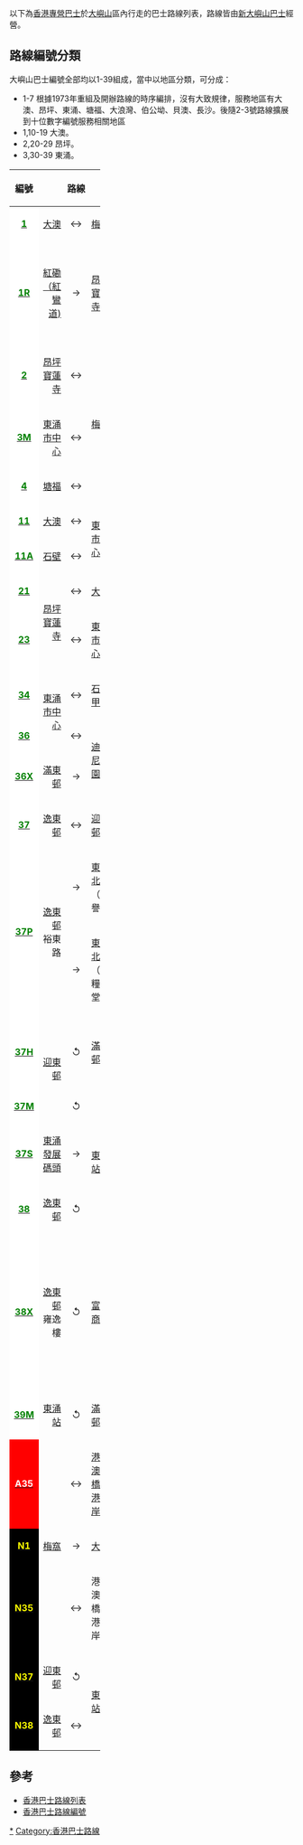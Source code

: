 {{distinguish|北大嶼山巴士路線列表}}

以下為[[香港專營巴士|香港專營巴士]]於[[大嶼山|大嶼山]]區內行走的巴士路線列表，路線皆由[[新大嶼山巴士|新大嶼山巴士]]經營。

==路線編號分類==
大嶼山巴士編號全部均以1-39組成，當中以地區分類，可分成：
*1-7 根據1973年重組及開辦路線的時序編排，沒有大致規律，服務地區有大澳、昂坪、東涌、塘福、大浪灣、伯公坳、貝澳、長沙。後隨2-3號路線擴展到十位數字編號服務相關地區
*1,10-19 大澳。
*2,20-29 昂坪。
*3,30-39 東涌。

{| class="wikitable" width="100%"
! width="7%"|編號 ||width="35%" colspan=3|路線 || width="40%"|備註 || width="9%"|平日車資 || width="9%"|假日車資
|-
|style="background:white" align="center"|'''[[新大嶼山巴士1號線|<span style="color:green">1</span>]]'''
|width="16%" align="right"|[[大澳|大澳]]
|align="center"|↔
|width="16%"|[[梅窩|梅窩]]
|
|$11.6
|$19.5
|-
|style="background:white" align="center"|'''[[新大嶼山巴士1R線|<span style="color:green">1R</span>]]'''
|align="right"| [[紅磡（紅鸞道）公共運輸交匯處|紅磡（紅鸞道)]]
|align="center"|→
|[[昂坪|昂坪]][[寶蓮禪寺|寶蓮寺]]
|只於星期日及公眾假期服務
|(不適用)
|$47.2
|-
|style="background:white" align="center"|'''[[新大嶼山巴士2號線|<span style="color:green">2</span>]]'''
|align="right"|[[昂坪|昂坪]][[寶蓮禪寺|寶蓮寺]]
|align="center"|↔
|rowspan="3"|[[梅窩|梅窩]]
|
|$18.7
|$31.0
|-
|style="background:white" align="center"|'''[[新大嶼山巴士3M線|<span style="color:green">3M</span>]]'''
|align="right"|[[東涌_(香港)|東涌市中心]]
|align="center"|↔
|
|$11.4
|$17.8
|-
|style="background:white" align="center"|'''[[新大嶼山巴士4號線|<span style="color:green">4</span>]]'''
|align="right"|[[塘福|塘福]]
|align="center"|↔
|
|$6.1
|$11.9
|-
|style="background:white" align="center"|'''[[新大嶼山巴士11線|<span style="color:green">11</span>]]'''
|align="right"|[[大澳|大澳]]
|align="center"|↔
|rowspan="2"|[[東涌_(香港)|東涌市中心]]
|
|$12.8
|$21.1
|-
|style="background:white" align="center"|'''[[新大嶼山巴士11線|<span style="color:green">11A</span>]]'''
|align="right"|[[石壁|石壁]]
|align="center"|↔
|
|$9.2
|$16.0
|-
|style="background:white" align="center"|'''[[新大嶼山巴士21線|<span style="color:green">21</span>]]'''
|align="right" rowspan="2"|[[昂坪|昂坪]][[寶蓮禪寺|寶蓮寺]]
|align="center"|↔
|[[大澳|大澳]]
|
|$7.2
|$16.1
|-
|style="background:white" align="center"|'''[[新大嶼山巴士23線|<span style="color:green">23</span>]]'''
|align="center"|↔
|[[東涌_(香港)|東涌市中心]]
|
|$18.7
|$31.0
|-
|style="background:white" align="center"|'''[[新大嶼山巴士34線|<span style="color:green">34</span>]]'''
|align="right" rowspan="2"|[[東涌_(香港)|東涌市中心]]
|align="center"|↔
|[[石門甲|石門甲]]
|
|colspan=2 align="center"| $4.7
|-
|style="background:white" align="center"|'''[[新大嶼山巴士36線|<span style="color:green">36</span>]]'''
|align="center"|↔
|rowspan="2"|[[香港迪士尼樂園|迪士尼樂園]]
|
|colspan=2  align="center"|$9.8
|-
|style="background:white" align="center"|'''[[新大嶼山巴士36線|<span style="color:green">36X</span>]]'''
|align="right"|[[滿東邨|滿東邨]]
|align="center"|→
|
|$9.8
|(不適用)
|-
|style="background:white" align="center"|'''[[新大嶼山巴士37線|<span style="color:green">37</span>]]'''
|align="right"|[[逸東邨|逸東邨]]
|align="center"|↔
|[[迎東邨|迎東邨]]
|rowspan="3"|只於星期一至五上課時間服務（假期除外）
|rowspan="3"|$3.5
|rowspan="3"|(不適用)
|-
|style="background:white" align="center" rowspan="2"|'''[[新大嶼山巴士37線|<span style="color:green">37P</span>]]'''
|align="right" rowspan="2"|[[逸東邨|逸東邨]]裕東路
|align="center"|→
|[[東涌_(香港)|東涌北]]（可譽）
|-
|align="center"|→
|[[東涌_(香港)|東涌北]]（靈糧堂）
|-
|style="background:white" align="center"|'''[[新大嶼山巴士37H線|<span style="color:green">37H</span>]]'''
|align="right" rowspan="2"|[[迎東邨|迎東邨]]
|align="center"|↺
|[[滿東邨|滿東邨]]
|經[[北大嶼山醫院|北大嶼山醫院]]
|colspan=2 rowspan="2" align="center"|$3.5
|-
|style="background:white" align="center"|'''[[新大嶼山巴士37M線|<span style="color:green">37M</span>]]'''
|align="center"|↺
|rowspan="3"|[[東涌站_(東涌綫)|東涌站]]
|
|-
|style="background:white" align="center"|'''[[新大嶼山巴士37線|<span style="color:green">37S</span>]]'''
|align="right"|[[東涌發展碼頭|東涌發展碼頭]]
|align="center"|→
|
|(不適用)
|$3.5
|-
|style="background:white" align="center"|'''[[新大嶼山巴士38線|<span style="color:green">38</span>]]'''
|align="right"|[[逸東邨|逸東邨]]
|align="center"|↺
|
|colspan=2, align="center"|$3.4
|-
|style="background:white" align="center"|'''[[新大嶼山巴士38線|<span style="color:green">38X</span>]]'''
|align="right"|[[逸東邨|逸東邨]]雍逸樓
|align="center"|↺
|[[富東邨|富東商場]]
|只於星期一至五上課時間服務（假期除外）
|$3.4
|(不適用)
|-
|style="background:white" align="center"|'''[[新大嶼山巴士39M線|<span style="color:green">39M</span>]]'''
|align="right"|[[東涌站_(東涌綫)|東涌站]]
|align="center"|↺
|[[滿東邨|滿東邨]]
|
|colspan=2, align="center"|$3.5
|-
|style="background:red" align="center"|'''[[新大嶼山巴士A35線|<span style="color:white">A35</span>]]'''
|align="right" rowspan="3"|[[梅窩|梅窩]]
|align="center"|↔
|[[港珠澳大橋香港口岸公共運輸交匯處|港珠澳大橋香港口岸]]
|
|$18.3
|$29.6
|-
|style="background:black" align="center"|'''[[新大嶼山巴士N1線|<span style="color:yellow">N1</span>]]'''
|align="center"|→
|[[大澳|大澳]]
|rowspan="4"|通宵服務
|$17.4
|$29.6
|-
|style="background:black" align="center"|'''[[新大嶼山巴士A35線|<span style="color:yellow">N35</span>]]'''
|align="center"|↔
|港珠澳大橋香港口岸
|$31.0
|$43.3
|-
|style="background:black" align="center"|'''[[新大嶼山巴士37M線|<span style="color:yellow">N37</span>]]'''
|align="right"|[[迎東邨|迎東邨]]
|align="center"|↺
|rowspan="2"|[[東涌站_(東涌綫)|東涌站]]
|colspan=2 rowspan="2" align="center"|$4.9
|-
|style="background:black" align="center"|'''[[新大嶼山巴士38線|<span style="color:yellow">N38</span>]]'''
|align="right"|[[逸東邨|逸東邨]]
|align="center"|↔
|}

==參考==
*[[香港巴士路線列表|香港巴士路線列表]]
*[[香港巴士路線編號|香港巴士路線編號]]

[[Category:新大嶼山巴士路線|*]]
[[Category:香港巴士路線|Category:香港巴士路線]]